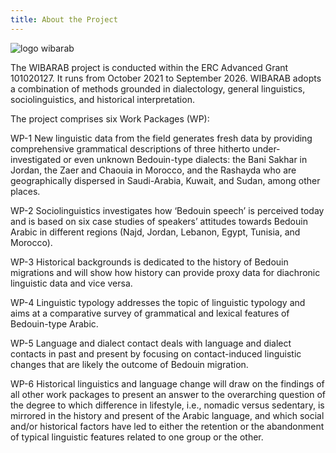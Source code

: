 ```yaml
---
title: About the Project
---
```

![logo wibarab](/assets/cms/images/wibarab_final.png) 


The WIBARAB project is conducted within the ERC Advanced Grant 101020127. It runs from October 2021 to September 2026. WIBARAB adopts a combination of methods grounded in dialectology, general linguistics, sociolinguistics, and historical interpretation.  

The project comprises six Work Packages (WP):  

WP-1 New linguistic data from the field generates fresh data by providing comprehensive grammatical descriptions of three hitherto under-investigated or even unknown Bedouin-type dialects: the Bani Sakhar in Jordan, the Zaer and Chaouia in Morocco, and the Rashayda who are geographically dispersed in Saudi-Arabia, Kuwait, and Sudan, among other places.

WP-2 Sociolinguistics investigates how ‘Bedouin speech’ is perceived today and is based on six case studies of speakers’ attitudes towards Bedouin Arabic in different regions (Najd, Jordan, Lebanon, Egypt, Tunisia, and Morocco).  

WP-3 Historical backgrounds is dedicated to the history of Bedouin migrations and will show how history can provide proxy data for diachronic linguistic data and vice versa.  

WP-4 Linguistic typology addresses the topic of linguistic typology and aims at a comparative survey of grammatical and lexical features of Bedouin-type Arabic.  

WP-5 Language and dialect contact deals with language and dialect contacts in past and present by focusing on contact-induced linguistic changes that are likely the outcome of Bedouin migration.  

WP-6 Historical linguistics and language change will draw on the findings of all other work packages to present an answer to the overarching question of the degree to which difference in lifestyle, i.e., nomadic versus sedentary, is mirrored in the history and present of the Arabic language, and which social and/or historical factors have led to either the retention or the abandonment of typical linguistic features related to one group or the other. 
